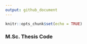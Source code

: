 ```yaml
---
output: github_document
---
```


```r
knitr::opts_chunk$set(echo = TRUE)
```

### M.Sc. Thesis Code
